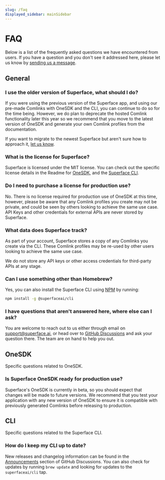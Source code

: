 ```yaml
---
slug: /faq
displayed_sidebar: mainSidebar
---
```


# FAQ

Below is a list of the frequently asked questions we have encountered from users. If you have a question and you don't see it addressed here, please let us know by [sending us a message](./support).

## General

### I use the older version of Superface, what should I do?

If you were using the previous version of the Superface app, and using our pre-made Comlinks with OneSDK and the CLI, you can continue to do so for the time being. However, we do plan to deprecate the hosted Comlink functionality later this year so we recommend that you move to the latest version of OneSDK and generate your own Comlink profiles from the documentation.

If you want to migrate to the newest Superface but aren't sure how to approach it, [let us know](./support).

### What is the license for Superface?

Superface is licensed under the MIT license. You can check out the specific license details in the Readme for [OneSDK](https://github.com/superfaceai/one-sdk/blob/main/LICENSE), and the [Superface CLI](https://github.com/superfaceai/cli/blob/main/LICENSE).

### Do I need to purchase a license for production use?

No. There is no license required for production use of OneSDK at this time, however, please be aware that any Comlink profiles you create may not be private, and could be seen by others looking to achieve the same use case. API Keys and other credentials for external APIs are never stored by Superface.

### What data does Superface track?

As part of your account, Superface stores a copy of any Comlinks you create via the CLI. These Comlink profiles may be re-used by other users looking to achieve the same use case.

We do not store any API keys or other access credentials for third-party APIs at any stage.

### Can I use something other than Homebrew?

Yes, you can also install the Superface CLI using [NPM](https://npmjs.org) by running:

```bash
npm install -g @superfaceai/cli
```

### I have questions that aren't answered here, where else can I ask?

You are welcome to reach out to us either through email on support@superface.ai, or head over to [GitHub Discussions](https://github.com/orgs/superfaceai/discussions) and ask your question there. The team are on hand to help you out.

## OneSDK

Specific questions related to OneSDK.

### Is Superface OneSDK ready for production use?

Superface's OneSDK is currently in beta, so you should expect that changes will be made to future versions. We recommend that you test your application with any new version of OneSDK to ensure it is compatible with previously generated Comlinks before releasing to production.

## CLI

Specific questions related to the Superface CLI.

### How do I keep my CLI up to date?

New releases and changelog information can be found in the [Announcements](https://github.com/orgs/superfaceai/discussions/categories/announcements) section of GitHub Discussions. You can also check for updates by running `brew update` and looking for updates to the `superfaceai/cli` tap.
